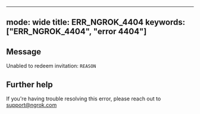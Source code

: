 
---
mode: wide
title: ERR_NGROK_4404
keywords: ["ERR_NGROK_4404", "error 4404"]
---

## Message
Unabled to redeem invitation: `REASON`




## Further help
If you're having trouble resolving this error, please reach out to [support@ngrok.com](mailto:support@ngrok.com?subject=Help%20with%20ERR_NGROK_4404)

